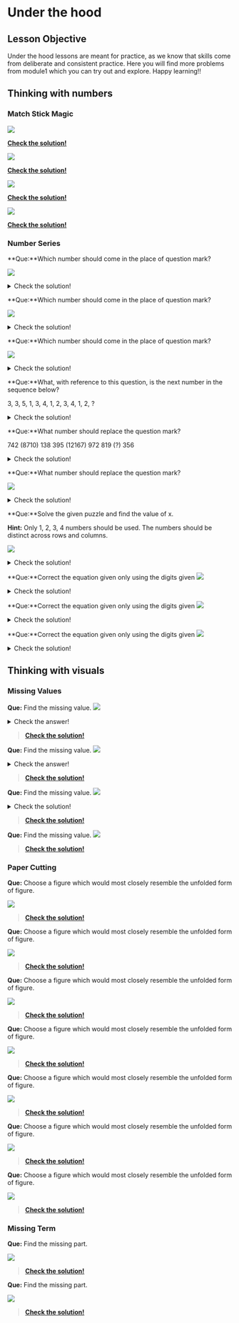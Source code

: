 # Under the hood

## Lesson Objective
Under the hood lessons are meant for practice, as we know that skills come from deliberate and consistent practice. Here you will find more problems from module1 which you can try out and explore. Happy learning!!

## Thinking with numbers

### Match Stick Magic

![](https://lh3.googleusercontent.com/wZl9SW_N7ybAy_Kza3oHGcyyiRx68YiJ3e-6xOPZuPc8kJjrp3dwajheHuUE_ov199QCXS9FTyHNi8IGqtpIV3KzIgqli-bQVAjxfiIaB953Q5opi2j2Ejp7je-_HREGxIAByBJ2Vs_BjiJblXg)

[**Check the solution!**](https://lh4.googleusercontent.com/JjnFJrAYvAoKEiglYAYt9S2tCo3kZdwu7Ttqx_xG0efuLtI49hG4ulpKBIkD9R5x3-S12HuPfBsYAlAFjsb-w_3ahzxwlrHj80-5iubHzIySNJNIVSqIrbTdimGGKIvAym5qulE7WM12uMHCIvo)

![](https://lh4.googleusercontent.com/DIRcmgdPKdIY5dooHeDzgspMJFZbC_uZotaAt_05PTA_dx1hhQqpOcIrwF3zf9YvmMBIrdnksX5BWMXMNvoWhcSV6qpAqoTCEUKNzon0b9iQyTYlbKQ23Zi7KZ-qa-cEXPgoSYHe7SMR09SvdlIoczU)

[**Check the solution!**](https://lh5.googleusercontent.com/x7QjEHBmMdPTbQCT9K88gu3wrkr0JddbwYK2cBNREGCY0YO603gDyG7cDHrpUNBXK57ooFcg70GjmQtbxg_tPjPyT_dO-7zsLrpM57XeDtOVfvXF0FQdWEEYZJwk9x7So66iqU5VzCs3xXUCfFk)

![](https://lh5.googleusercontent.com/Ix5XWwsnR6jZTkG2KcvdOd-o9-39YJXPWbNYdkzymIOnVf8J5o4Q2fKx0fd7tqi7hpHX1dAjpueHyVbaY6BM4qBjHC2pa75_MKHoTMNZEyWLiHXwVQYmsaXUwdOEV_cdGvmWgBYmobc1h7o4Avc)

[**Check the solution!**](https://lh3.googleusercontent.com/DZid8TyEZghOQYFIHz5qGog8CqFMhsXZtOtbJrY0B_I3Z0N7bQymwjI9j7aAZVTHLEqHTjLRbSEPDfqkbvCOFJMNfKJFB8-jD7we5QBMLVU3s3OXjSupFtZqpd84ZsaAawhTlC0drPEiblzI3Qo)

![](https://lh3.googleusercontent.com/C3f1boqYtWFsBrx4enkvNvvqF_8zRIZTE1YwXaFy9GE6IML7X6Jdb7QoMFAwCNuNXvtHgIh9u2g4HWZEOh8qM0qxa_UP1Iuw9xBDJOdW-3sOiOu6Ch9xi6wQSVLFNO4wYk8_kBUNH-2SQxl5MF4z04w)

[**Check the solution!**](https://lh3.googleusercontent.com/9Q-W9Ng2RH8ah8h7INuuwkK3VvG7CQ7-XZy2TPoIzvr7AMRAL_O3uoLCdMbwjlSGheV0h9i35q656pYbFMmnMtK8fPNXcTqi8VuENTbyGlOmN75HsHH_7L9it9dLQ2DENR32iAGBuuCzGRw0OTY)

### Number Series 

**Que:**Which number should come in the place of question mark?


![](https://lh3.googleusercontent.com/fTbke6VWFcFsMyzNuFbeC8s47o6o76m7NhxYqOdFz3QWgsXeikPYAh2SKvqZ1WbSk2WIpJ3jTY0I_2sD7MsMtk9jX5TiYPijBiTryIiBdrG4lug68dyLly81SvBfbaWGrYdukucE8CzRHujYVg)

<details>
  <summary>Check the solution!</summary>
  
  6
  
</details>

**Que:**Which number should come in the place of question mark?

![](https://lh6.googleusercontent.com/HxPSu7Ppf_tWfoqke9KgUjvXsabVxuwGFsY6wYtDz3R3a-j4svWOeR9ffKztE2giyQtTCo7_fB_TSgYHg95ddSBaH5iwDfH6kxBw8K9AfhVc_WWvRhsXZH45m_3p0Z0YtSJwhxi_WUrwsZn4tQ)


<details>
  <summary>Check the solution!</summary>
  
  176
  
</details>


**Que:**Which number should come in the place of question mark?

![](https://lh6.googleusercontent.com/CGu0cgAUpxVeOV64g5QogY-7JeOVKDyUi2iQahZhLKDRHzdyI9eWB4IAgXIoNcGDIUIgHZSvHbqXNFIaUnCnXaq2X3jxV00Qs9gymtafjCpRZWKJchfZIpLkSqpjjN1hgVhcwhba_CZ-ChOQlg)


<details>
  <summary>Check the solution!</summary>
  
  32
  
  
</details>

**Que:**What, with reference to this question, is the next number in the sequence below?

3, 3, 5, 1, 3, 4, 1, 2, 3, 4, 1, 2, ?


<details>
  <summary>Check the solution!</summary>
  
  4
  
</details>


**Que:**What number should replace the question mark?

742 (8710) 138
395 (12167) 972
819 (?) 356
<details>
  <summary>Check the solution!</summary>
  
  11615
  
</details>

**Que:**What number should replace the question mark?

![](https://lh4.googleusercontent.com/uXBfbnjePCanGymkAD-DfxQdFtcVXjubVW_UtLd3VEDy5YoYrWs20V_r56D39se0En2gzinLqgFOW1LTlKO9V6M_esWwZdyytBObH6CBkiPUSXs8-WX6TNeS0J0wr5eznxWDleJoJISS8rzNow)

<details>
  <summary>Check the solution!</summary>
  
  8
  
</details>


**Que:**Solve the given puzzle and find the value of x.

**Hint:** Only 1, 2, 3, 4 numbers should be used. The numbers should be distinct across rows and columns.

![](https://lh6.googleusercontent.com/3dflt80NLwnq7BPZK0gF9gojVkTKRjmJAjU0gs8w6e0wgmtqB9u_7DzkOO545nm1GKVIwbrlmQI9qCyvINITOw_Q8bwYcW7e6QHYSt2rRU1mojjFAm0c2l5N41JmF9NS1wilvZZ3GRHrxM95gA)

<details>
  <summary>Check the solution!</summary>
  
  2

</details>

**Que:**Correct the equation given only using the digits given
![](https://lh4.googleusercontent.com/J9FqQ99BjmjJna_OTX19V9OFU38OAqpkE0Vog-XElgtBMUj-YiuOdlQ7E0Xc_rrToTSBnknO0TziOpu1Yu6R0emd380x8Ga_dGAftp4CL80xg6vJE0hiAPfLahma-9c-HO6P18gQX1VoU4NlQNWYIic)

<details>
  <summary>Check the solution!</summary>
  
  (9/3) + (8/2) – (0/1) = 7

</details>



**Que:**Correct the equation given only using the digits given
![](https://lh4.googleusercontent.com/iCAeu0fAvVgKE-ZtywR_hYyCvrNdBS89rGLlJ9C9JiMh1HlGHbOhclJbPSQGrnqHHZL862-miX9HiVGDHSCfZIM1HQA-crf4Ri4EPzViNPGkJ7OlTufIOteUP0-B3DUcOETqA4wHLBUyltOF31g)

<details>
  <summary>Check the solution!</summary>
  
 ( 7 / 2 ) x 4 - 6 = 8

</details>

**Que:**Correct the equation given only using the digits given
![](https://lh4.googleusercontent.com/1z3xcD5zt86NIJejTFFchFlHX0K4GMEvK5LZXmXf66eUK4EHr0K56xCsxehJX0s_3Aqh1PX0LRNDpywwCsIKe3-ha1FJ4WBMCsaCutDpBrDvys4mgahXwsM0yOdtgupqZGqtkBi8mpYGHMXXOA0)
<details>
  <summary>Check the solution!</summary>
  
  ( 9 / 4 ) x 8 + 3 = 2 1

</details>



## Thinking with visuals

### Missing Values

 **Que:** Find the missing value. 
![](https://lh3.googleusercontent.com/7rMkw6gMPcYEnyP10IMfdHLgBjOlT37VOPIxzmqM-89IoKC4yyjEUMUPa5tPH6bloa7My27SdI7RluAfeNwTnLgKi7mS_Sw8FhvMGya3_3Q-IvmEFp6_4H10z4b9cnSMaRqic5X1Er1j6y26rJXVlng)

<details>
  <summary>Check the answer!</summary>
  
  225

</details>

>[**Check the solution!**](https://s3.ap-south-1.amazonaws.com/kalvi-education.github.io/problem-solving/uth_image1.jpeg)

 **Que:** Find the missing value.
![](https://lh3.googleusercontent.com/XvEkicH3iv7o1homPgNxdzo6sjOEI9XOd6Q-qqZCc3e5dTxLzEgPLF2GKQplg0bYdCLX__P_yrUdbCprVzBIBUyM-hMFN8sTnmGMLimaGmM0bYNldjKf28gfjRmFb_mO033Z3CNfborinWROx6U)

<details>
  <summary>Check the answer!</summary>
  
  16
  
</details>

>[**Check the solution!**](https://s3.ap-south-1.amazonaws.com/kalvi-education.github.io/problem-solving/uth_image2.jpeg)

 **Que:** Find the missing value.
![](https://lh3.googleusercontent.com/t-Aue2nbadXX6C3vjJSTDNLk2qVq1_F2VZxWGmIRf7sVGJsJswrZfkhXdtfryIOBIKOUdmX-UtOwYVNDP4qgNykb3TgsXjJt2pNpg1ma8oLg2Lg58S0z1LatGsezUKCr4KMTP6J59UFJccs0tzMyX5A)

<details>
  <summary>Check the solution!</summary>
  
  81
  
</details>

>[**Check the solution!**](https://s3.ap-south-1.amazonaws.com/kalvi-education.github.io/problem-solving/uth_image3.png)


 **Que:** Find the missing value.
![](https://lh6.googleusercontent.com/ttFaS5RwX0mrhOE66scVgtV8h4wNYyYqVutXl4eFXiYTLEW_EC4yIj6EX7OIENNvpCZeBDdAJ6-BxAbUuLvBko98VxqyVFIkRoVhmBHt5KyilcxCDhAfskMcemCM5AnGx0rt7ixF_4HX0aqt9JiAAgY)

>[**Check the solution!**](https://lh6.googleusercontent.com/ZtwfUhqmES0lDoBpa9HvFMFYTaTNVUemOCeCoJY6EMfSi_6cOTYz-1Sq91c_icFN61QdzuXwEARvJfARE2wWFbWao5xe_5w_EyUaRI7G9N3PRYrXU3_IWbjV12_UXq7_fD8QXuAuLK5AQPiVD021ROw)

### Paper Cutting
 **Que:** Choose a figure which would most closely resemble the unfolded form of figure.

![](https://lh3.googleusercontent.com/78fA_fpkJ3AAII3Ax4NuYO2Df3Ox09sv7CtsO86VQjkpSS9jQFr9x610-DDB0eNjDZHczL1ZvJaH2lhPN8h5k5DYSROgK6otdMpJRBQ44z0X91xvunmzc4MDwdKKCW2pmFr60s4BuBxYjgUaSu43b2w)

>[**Check the solution!**](https://lh3.googleusercontent.com/VmiscXUQNe579-do-ey3_lj6XeqCeEyarWoG5AWMoUS4yhxiT4vFLl2hSaUDUIktwiRU6bbS7zqkqqFFBGiXIutdQjp55xeouBmkBM5YLvm29mobqRYaQ4QafQrRq_kLwlUOBqdzObpkL4lIomKPw1c)

**Que:** Choose a figure which would most closely resemble the unfolded form of figure.

![](https://lh5.googleusercontent.com/8V4picv5semZoFD4lOHZyPeHxtTler8G6oFfYgmdPt3pulDxH1XhQMrl4tj-90e_ptNdouox5UmJqnygBq1d0RV21TAl0v6JNIGpGf5qAzqvAjaX8NyEfPMYDlYwS_7kOZhxBPau-HqoG5OXcN3snk4)

>[**Check the solution!**](https://lh6.googleusercontent.com/U3cm_167c16Nz20Fgjv6uE357MNHpuh_CDjh8llCSnTkd6LWQmQRwO5nYC-ckDMhVtx_ucUxQ4xeUiVGW1HNCOri4lQvRkkIrxND9AfyU30nmy7oXrUmiNQwEPkfLKFZjeF2ETnbSCYzNDwfPeI)


**Que:** Choose a figure which would most closely resemble the unfolded form of figure.

![](https://lh5.googleusercontent.com/7HrQcnqNpGVPZD-8DE1JmcvzH3gB6bdHoVG2iYod3s0tPDKzxRizLr1mqtTKU4fhEemYAdZcbJID0g67NxG4Djn6q25zwoqjKjtc_CipYPfpoPPXNTEfxei75v84uxeppbqI757fKPPmnA1dhZc)

>[**Check the solution!**](https://lh6.googleusercontent.com/QrAHlPIoPUVq1OutXH4E8AqWJLnIndRaOq7DjF-SEUFoeR4_1pch_Lo6dqEAdX4UFaUtVJXlzBqnNi-dYFOpgdr5ko8V4iBR_354K8N2GX4cpjLtBCsG7tHvoXO_x_B4JUpjLs7cKEVUhYRwzWw)


**Que:** Choose a figure which would most closely resemble the unfolded form of figure.

![](https://lh3.googleusercontent.com/PBNib6i31T9LgrpIrVYDzwuu_GoDgCsjoLLWGNWVs-wA88C3C7kX1ej5GscQ6ImsWrVNzSK0r12Qr1FRB5T0qD2hOk-mosnPDDYzPsHNZJkPGUQGqqh8sZ4JIzsJoLYeRa8d1nSrOd5bEphYc3E)

>[**Check the solution!**](https://lh5.googleusercontent.com/mcaMBTt1y88HP6YYXh33klNovbEAxZBIsE_u-7GvNVDPwvMx5VgIyT0mRdRaTjS9-TiYdimrpI4ut6m2yJGjUJOygY9LEWZDb786FTjyXfpm0ushNxvfftxt5eviF6wM3oeZlIXL3enenaC-g7I)


**Que:** Choose a figure which would most closely resemble the unfolded form of figure.

![](https://lh3.googleusercontent.com/0ZTlTVekQHaTSViyKpSs3-V68ZrBUxLGkhf_UeJmxEYVCfNwopMQ_FzNMBeSywYLgp1yYOgrtIBMXQcdLK208er4RG7M9bm5UyRhH2ec6M_Cja7BiTxAzVm4PZ5LiUg5SwliEm996bwYiuFgLxy7Wac)

>[**Check the solution!**](https://lh4.googleusercontent.com/ZLzP71qp92xvygODZq5PlYjHDpjLVXD583VoBJVsUPwYI06TOqJuNZckyJ5SuBUlLM85zwRu63yKwoDJoangD1j1pwjAQcvQpaZEBHA2YMuRSQPDVxu4eHeniwbddR7eXiF9oSZcvgAzJE6r0Us)


**Que:** Choose a figure which would most closely resemble the unfolded form of figure.

![](https://lh5.googleusercontent.com/sVwGfY718e29cOOeYfmtQo4LKrWdP82CXuv7ELEwP8hlR-7xPTflQQnP3UfYB84vpcI6bxaZf4To9RQ2Bnufy-5rgncpFbjOk2kyoXcjQQBiDAxGsj3w08ycLnqGokJSIiyspv1VPsPYlbIG2wg)

>[**Check the solution!**](https://lh3.googleusercontent.com/YehG8s5xFJIDA6_P9TUz_Fu2pEPE8A8RnPg2J93cCTlIXu-zXjFOR8nueeBzh5oe_LjwdslvKTvM7WHL5lW2VBxMXiL-3VcMMHmBDHZmPZ1uHqcnCkn2kX29f5Dabn9BluKv6sdH8gKAsPyEUhnBKt4)


**Que:** Choose a figure which would most closely resemble the unfolded form of figure.

![](https://lh4.googleusercontent.com/l2b7p22JEo2_tdd_oPByeBLOcw8LKIr0FGyjSXdn4vpCb3ANWEGbdNHESHshSpelhFWeZ8TMYQftiFOO3abeFsYbQLCW4n9WDfnbDS1nF64XPt0NCW9X6WKXcofomFmv_6tnczrANjqCznWtEOY)

>[**Check the solution!**](https://lh4.googleusercontent.com/ubaaJSYGTAeqTT94K4h6l-CUsD7BCjaTLH2cv2t3v69csW0oCkKq8NP9dhzproYsHtvDKn2n2nJAtzeOwxGBHjneVfF-pogFWzaitxScw1mUlimK5sscnEa_6i4mmL_CNkiQKP44Y0se6SofGIU)

### Missing Term

**Que:** Find the missing part.

![](https://lh5.googleusercontent.com/U1pEoP2W6PZDRSZ40dgsIGIzjjrMWVwiLD4lKlUjd3keTNGVK6mHVLXCwDuWr7IluzxEZb8D7P9TM_fFR887FlbTfHwreTB5AmSySvVHC19Nr1FuvXUmU61SwtARUfao9ZplwhLPbgyTF26yX8Q)

>[**Check the solution!**](https://lh6.googleusercontent.com/p8RJq0t-c7lIXgGQsJSsQcIsLURSWVBmkn2usWs-mhkgiFiHzFbWekY2to-P8RG9yacBZX33OX0XmRoGhZx6A7UnV2Y-wZmafNviFAmDHve_gj77B0Hgzdkl23xBKbLwHPuO-4POuZHrHqCJhOE)


**Que:** Find the missing part.

![](https://lh6.googleusercontent.com/OgMYxtVw7R_DP4blJnt7VT2Ug7so6jA3p-CHRy95vSNo3OYjfcbzhrRdnm5XFyJ_Aw18EPo2IZMaexXCwPQ84n4uPtPkJ2fZpZp6MsPR9JRH5Q7777hr3NoXJL9tFH_j8efGSaYePbR5NzpposI)


>[**Check the solution!**](https://lh4.googleusercontent.com/FEcaHeTLWF6232v8-KftAkZAPlOQvylNBSlNYdl582vCqqhzvjcfCF9PnHKtiIsEGbiF54eBxUx1rX4AHGQ-X8HuvDaT27gjrlkGbTdtdu79PmwdkhabZfxrMB_3xtICapxZLTrcb77K_uRiYyM)